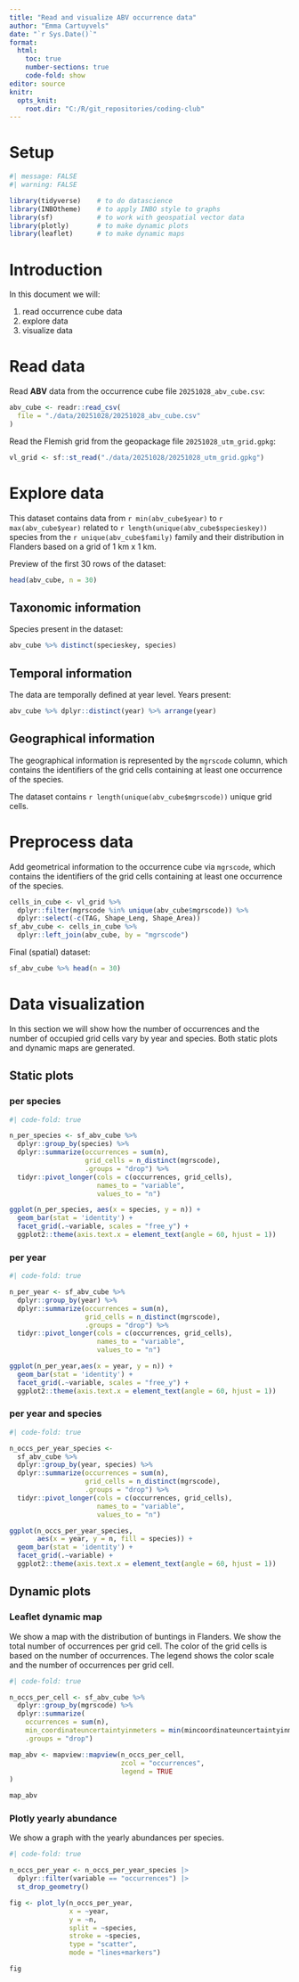```yaml
---
title: "Read and visualize ABV occurrence data"
author: "Emma Cartuyvels"
date: "`r Sys.Date()`"
format: 
  html:
    toc: true
    number-sections: true
    code-fold: show
editor: source
knitr:
  opts_knit:
    root.dir: "C:/R/git_repositories/coding-club"
---
```


# Setup

```r
#| message: FALSE
#| warning: FALSE

library(tidyverse)    # to do datascience
library(INBOtheme)    # to apply INBO style to graphs
library(sf)           # to work with geospatial vector data
library(plotly)       # to make dynamic plots
library(leaflet)      # to make dynamic maps
```


# Introduction

In this document we will:

1. read occurrence cube data
2. explore data
3. visualize data


# Read data

Read **ABV** data from the occurrence cube file `20251028_abv_cube.csv`:
```r
abv_cube <- readr::read_csv(
  file = "./data/20251028/20251028_abv_cube.csv"
)
```

Read the Flemish grid from the geopackage file `20251028_utm_grid.gpkg`:
```r
vl_grid <- sf::st_read("./data/20251028/20251028_utm_grid.gpkg")
```


# Explore data

This dataset contains data from `r min(abv_cube$year)` to `r max(abv_cube$year)`
related to `r length(unique(abv_cube$specieskey))` species from the
`r unique(abv_cube$family)` family and their distribution in Flanders
based on a grid of 1 km x 1 km.

Preview of the first 30 rows of the dataset:
```r
head(abv_cube, n = 30)
```


## Taxonomic information

Species present in the dataset:
```r
abv_cube %>% distinct(specieskey, species)
```


## Temporal information

The data are temporally defined at year level. Years present:
```r
abv_cube %>% dplyr::distinct(year) %>% arrange(year)
```


## Geographical information

The geographical information is represented by the `mgrscode` column,
which contains the identifiers of the grid cells containing at least one
occurrence of the species.

The dataset contains `r length(unique(abv_cube$mgrscode))` unique grid cells.


# Preprocess data

Add geometrical information to the occurrence cube via `mgrscode`, which contains the identifiers of the grid cells containing at least one occurrence of the species.
```r
cells_in_cube <- vl_grid %>%
  dplyr::filter(mgrscode %in% unique(abv_cube$mgrscode)) %>%
  dplyr::select(-c(TAG, Shape_Leng, Shape_Area))
sf_abv_cube <- cells_in_cube %>%
  dplyr::left_join(abv_cube, by = "mgrscode")
```

Final (spatial) dataset:
```r
sf_abv_cube %>% head(n = 30)
```


# Data visualization

In this section we will show how the number of occurrences and the number of occupied grid cells vary by year and species. Both static plots and dynamic maps are generated.

## Static plots {.tabset}

### per species
```r
#| code-fold: true

n_per_species <- sf_abv_cube %>%
  dplyr::group_by(species) %>%
  dplyr::summarize(occurrences = sum(n),
                   grid_cells = n_distinct(mgrscode),
                   .groups = "drop") %>%
  tidyr::pivot_longer(cols = c(occurrences, grid_cells),
                      names_to = "variable",
                      values_to = "n")

ggplot(n_per_species, aes(x = species, y = n)) +
  geom_bar(stat = 'identity') +
  facet_grid(.~variable, scales = "free_y") +
  ggplot2::theme(axis.text.x = element_text(angle = 60, hjust = 1))
```


### per year
```r
#| code-fold: true

n_per_year <- sf_abv_cube %>%
  dplyr::group_by(year) %>%
  dplyr::summarize(occurrences = sum(n),
                   grid_cells = n_distinct(mgrscode),
                   .groups = "drop") %>%
  tidyr::pivot_longer(cols = c(occurrences, grid_cells),
                      names_to = "variable",
                      values_to = "n")

ggplot(n_per_year,aes(x = year, y = n)) +
  geom_bar(stat = 'identity') +
  facet_grid(.~variable, scales = "free_y") +
  ggplot2::theme(axis.text.x = element_text(angle = 60, hjust = 1))
```


### per year and species
```r
#| code-fold: true

n_occs_per_year_species <-
  sf_abv_cube %>%
  dplyr::group_by(year, species) %>%
  dplyr::summarize(occurrences = sum(n),
                   grid_cells = n_distinct(mgrscode),
                   .groups = "drop") %>%
  tidyr::pivot_longer(cols = c(occurrences, grid_cells),
                      names_to = "variable",
                      values_to = "n")

ggplot(n_occs_per_year_species,
       aes(x = year, y = n, fill = species)) +
  geom_bar(stat = 'identity') +
  facet_grid(.~variable) +
  ggplot2::theme(axis.text.x = element_text(angle = 60, hjust = 1))
```


## Dynamic plots

### Leaflet dynamic map

We show a map with the distribution of buntings in Flanders. We show the total number of occurrences per grid cell. The color of the grid cells is based on the number of occurrences. The legend shows the color scale and the number of occurrences per grid cell.
```r
#| code-fold: true

n_occs_per_cell <- sf_abv_cube %>%
  dplyr::group_by(mgrscode) %>%
  dplyr::summarize(
    occurrences = sum(n),
    min_coordinateuncertaintyinmeters = min(mincoordinateuncertaintyinmeters),
    .groups = "drop")

map_abv <- mapview::mapview(n_occs_per_cell,
                            zcol = "occurrences",
                            legend = TRUE
)

map_abv
```


### Plotly yearly abundance

We show a graph with the yearly abundances per species.
```r
#| code-fold: true

n_occs_per_year <- n_occs_per_year_species |>
  dplyr::filter(variable == "occurrences") |>
  st_drop_geometry()

fig <- plot_ly(n_occs_per_year,
               x = ~year,
               y = ~n,
               split = ~species,
               stroke = ~species,
               type = "scatter",
               mode = "lines+markers")

fig
```
